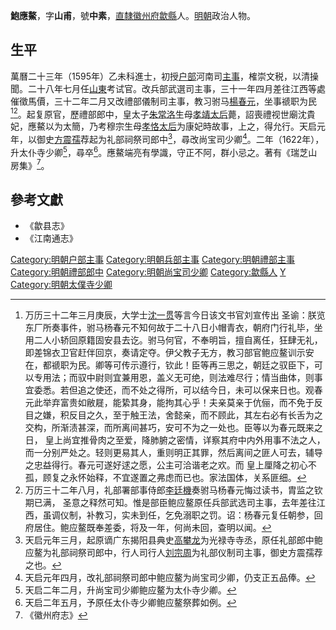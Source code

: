{{明清人物信息框
| 姓名 = 鮑應鰲
| 原名 =
| 圖片名稱 = 
| 圖片大小 = 220px
| 圖片說明 = 
| 最高職務 = 太僕寺少卿
| 國家 = 大明
| 爵位 =
| 籍貫 = [[直隸|直隸]][[歙縣|歙縣]]
| 族裔 = 
| 字號 = 字山甫，號中素
| 室名 = 
| 諡號 = 
| 出生日期 = 生年不详
| 出生地點 = 
| 逝世日期 = 天启二年（1622年）
| 逝世地點 = 
| 墓葬 =
| 配偶 =
| 親屬 = 
| 出身 = 
*萬曆二十三年乙未科同進士出身
| 經歷 = 
| 著作 =
}}

'''鮑應鰲'''，字'''山甫'''，號'''中素'''，[[直隸|直隸]][[徽州府|徽州府]][[歙縣|歙縣]]人。[[明朝|明朝]]政治人物。

==生平==
萬曆二十三年（1595年）乙未科進士，初授[[户部|户部]]河南司[[主事|主事]]，榷崇文税，以清操聞。二十八年七月任[[山東|山東]]考试官。改兵部武選司主事，三十一年四月差往江西等處催徵馬價，三十二年二月又改禮部儀制司主事，教习驸马[[楊春元|楊春元]]，坐事禠职为民<ref>万历三十二年三月庚辰，大学士[[沈一贯|沈一贯]]等言今日该文书官刘宣传出 圣谕：朕览东厂所奏事件，驸马杨春元不知何故于二十八日小帽青衣，朝府门行礼毕，坐用二人小轿回原籍固安县去讫。驸马何官，不奉明旨，擅自离任，狂肆无礼，即差锦衣卫官赶伴回京，奏请定夺。伊父教子无方，教习部官鲍应鳌训示安在，都禠职为民。卿等可传示遵行，钦此！臣等再三思之，朝廷之驭臣下，可以专用法；而驭中尉则宜兼用恩，盖义无可绝，则法难尽行；情当曲体，则事宜委悉。若但追之使还，而不处之得所，可以结今日，未可以保来日也。观春元此举弃富贵如敝屣，能絷其身，能拘其心乎！夫亲莫亲于伉俪，而不免于反目之嫌，积反目之久，至于触王法，舍懿亲，而不顾此，其左右必有长舌为之交构，所渐渍甚深，而所离间甚巧，安可不为之一处也。臣等以为春元既来之日， 皇上尚宜推骨肉之至爱，降肺腑之密情，详察其府中内外用事不法之人，而一分别严处之。轻则更易其人，重则明正其罪，然后离间之匪人可去，辅导之忠益得行。春元可遂好逑之愿，公主可洽谐老之欢。而 皇上厘降之初心不孤，顾复之永怀始释，不宜遂置之弗虑而已也。家法国体，关系匪细。</ref><ref>万历三十二年八月，礼部署部事侍郎[[李廷機|李廷機]]奏驸马杨春元悔过读书，胄监之钦期已满， 圣意之释然可知。惟是部臣鲍应鳌原任兵部武选司主事，去年差往江西，虽调仪制，补教习，实未到任，乞免溺职之罚。诏：杨春元复任朝参，回府居住。鲍应鳌既奉差委，将及一年，何尚未回，查明以闻。</ref>。起复原官，歷禮部郎中，皇太子[[朱常洛|朱常洛]]生母[[孝靖皇后|孝靖太后]]薨，詔喪禮视世廟沈貴妃，應鰲以为太簡，乃考穆宗生母[[孝恪皇后|孝恪太后]]为康妃時故事，上之，得允行。天启元年，以御史[[方震孺|方震孺]]荐起为礼部祠祭司郎中<ref>天启元年三月，起原谪广东揭阳县典史[[高攀龙|高攀龙]]为光禄寺寺丞，原任礼部郎中鲍应鳌为礼部祠祭司郎中，行人司行人[[刘宗周|刘宗周]]为礼部仪制司主事，御史方震孺荐之也。</ref>，尋改尚宝司少卿<ref>天启元年四月，改礼部祠祭司郎中鲍应鳌为尚宝司少卿，仍支正五品俸。</ref>。二年（1622年），升太仆寺少卿<ref>天启二年二月，升尚宝司少卿鲍应鳌为太仆寺少卿。</ref>，尋卒<ref>天启二年五月，予原任太仆寺少卿鲍应鳌祭葬如例。</ref>。應鰲端亮有學識，守正不阿，群小忌之。著有《瑞芝山房集》<ref>《徽州府志》</ref>。

==參考文獻==
{{reflist}}
*《歙县志》
*《江南通志》

{{萬曆二十三年乙未科殿試金榜}}
{{DEFAULTSORT:Bao鮑}}
[[Category:明朝户部主事|Category:明朝户部主事]]
[[Category:明朝兵部主事|Category:明朝兵部主事]]
[[Category:明朝禮部主事|Category:明朝禮部主事]]
[[Category:明朝禮部郎中|Category:明朝禮部郎中]]
[[Category:明朝尚宝司少卿|Category:明朝尚宝司少卿]]
[[Category:歙縣人|Category:歙縣人]]
[[Category:鮑姓|Y]]
[[Category:明朝太僕寺少卿|Category:明朝太僕寺少卿]]